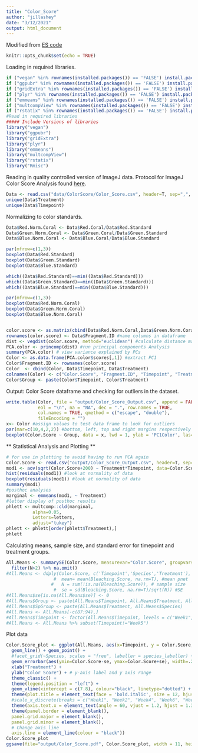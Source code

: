```yaml
---
title: "Color_Score"
author: "jillashey"
date: "3/12/2021"
output: html_document
---
```


Modified from [ES code](https://github.com/hputnam/Acclim_Dynamics/blob/master/Scripts/Photographic_Bleaching.Rmd)

```r
knitr::opts_chunk$set(echo = TRUE)
```

Loading in required libraries. 
```r
if ("vegan" %in% rownames(installed.packages()) == 'FALSE') install.packages('vegan') 
if ("ggpubr" %in% rownames(installed.packages()) == 'FALSE') install.packages('ggpubr') 
if ("gridExtra" %in% rownames(installed.packages()) == 'FALSE') install.packages('gridExtra') 
if ("plyr" %in% rownames(installed.packages()) == 'FALSE') install.packages('plyr') 
if ("emmeans" %in% rownames(installed.packages()) == 'FALSE') install.packages('emmeans') 
if ("multcompView" %in% rownames(installed.packages()) == 'FALSE') install.packages('multcompView') 
if ("rstatix" %in% rownames(installed.packages()) == 'FALSE') install.packages('rstatix') 
#Read in required libraries
##### Include Versions of libraries
library("vegan")
library("ggpubr")
library("gridExtra")
library("plyr") 
library("emmeans")
library("multcompView")
library("rstatix")
library("Rmisc")
```

Reading in quality controlled version of ImageJ data.
Protocol for ImageJ Color Score Analysis found [here](https://emmastrand.github.io/EmmaStrand_Notebook/ImageJ-Analysis-Protocols/).  
```r
Data <- read.csv("data/ColorScore/Color_Score.csv", header=T, sep=",", na.string="NA") #read in data file
unique(Data$Treatment)
unique(Data$Timepoint)
```

Normalizing to color standards. 
```r
Data$Red.Norm.Coral <- Data$Red.Coral/Data$Red.Standard
Data$Green.Norm.Coral <- Data$Green.Coral/Data$Green.Standard
Data$Blue.Norm.Coral <- Data$Blue.Coral/Data$Blue.Standard

par(mfrow=c(1,3))
boxplot(Data$Red.Standard)
boxplot(Data$Green.Standard)
boxplot(Data$Blue.Standard)

which((Data$Red.Standard)==min((Data$Red.Standard)))
which((Data$Green.Standard)==min((Data$Green.Standard)))
which((Data$Blue.Standard)==min((Data$Blue.Standard)))

par(mfrow=c(1,3))
boxplot(Data$Red.Norm.Coral)
boxplot(Data$Green.Norm.Coral)
boxplot(Data$Blue.Norm.Coral)



```

```r
color.score <- as.matrix(cbind(Data$Red.Norm.Coral,Data$Green.Norm.Coral,Data$Blue.Norm.Coral)) #create matrix
rownames(color.score) <- Data$Fragment.ID #name columns in dataframe
dist <- vegdist(color.score, method="euclidean") #calculate distance matrix of color scores
PCA.color <- princomp(dist) #run principal components Analysis
summary(PCA.color) # view variance explained by PCs
Color <- as.data.frame(PCA.color$scores[,1]) #extract PC1
Color$Fragment.ID <- rownames(color.score)
Color  <- cbind(Color, Data$Timepoint, Data$Treatment)
colnames(Color) <- c("Color.Score", "Fragment.ID", "Timepoint", "Treatment")        
Color$Group <- paste(Color$Timepoint, Color$Treatment)
```

Output: Color Score dataframe and checking for outliers in the dataset. 
```r
write.table(Color, file = "output/Color_Score_Output.csv", append = FALSE, quote = TRUE, sep = ",",
            eol = "\n", na = "NA", dec = ".", row.names = TRUE,
            col.names = TRUE, qmethod = c("escape", "double"),
            fileEncoding = "")
x<- Color #assign values to test data frame to look for outliers
par(mar=c(10,4,2,2)) #bottom, left, top and right margins respectively
boxplot(Color.Score ~ Group, data = x, lwd = 1, ylab = 'PC1Color', las=2, cex=0.8) #plot boxplot of PC1 color score by treatment and timepoint
```

** Statistical Analysis and Plotting ** 
```r
# for use in plotting to avoid having to run PCA again
Color.Score <- read.csv("output/Color_Score_Output.csv", header=T, sep=",", na.string="NA") #read in data file
mod1 <- aov(sqrt(Color.Score+200) ~ Treatment*Timepoint, data=Color.Score) #run an ANOVA ## add Timepoint as factor later 
hist(residuals(mod1)) #look at normality of data
boxplot(residuals(mod1)) #look at normality of data
summary(mod1)
#posthoc analyses
marginal <- emmeans(mod1, ~ Treatment)
#letter display of posthoc results
phlett <- multcomp::cld(marginal,
          alpha=0.05,
          Letters=letters,
          adjust="tukey")
phlett <- phlett[order(phlett$Treatment),]
phlett
```

Calculating means, sample size, and standard error for timepoint and treatment groups. 
```r


All.Means <- summarySE(Color.Score, measurevar="Color.Score", groupvars=c("Treatment", "Timepoint")) %>% 
  filter(N>2) %>% na.omit()
#All.Means <- ddply(Color.Score, c('Timepoint','Species','Treatment'), summarize,
                  #  mean= mean(Bleaching.Score, na.rm=T), #mean pnet
                 #   N = sum(!is.na(Bleaching.Score)), # sample size
                  #  se = sd(Bleaching.Score, na.rm=T)/sqrt(N)) #SE
#All.Means$se[is.na(All.Means$se)] <- 0
#All.Means$Group <- paste(All.Means$Timepoint, All.Means$Treatment, All.Means$Species)
#All.Means$SpGroup <- paste(All.Means$Treatment, All.Means$Species)
#All.Means <- All.Means[-c(87:94),]
#All.Means$Timepoint <- factor(All.Means$Timepoint, levels = c("Week1", "Week2", "Week3", "Week4", "Week5", "Week6", "Week7", "Week8", "Week9", "Week10", "Week11", "Week12", "Week13", "Week14", "Week15", "Week16")) 
#All.Means <- All.Means %>% subset(Timepoint!="Week5")
```

Plot data 
```r
Color.Score_plot <- ggplot(All.Means, aes(x=Timepoint, y = Color.Score, group=Treatment, shape=Treatment)) +
  geom_line() + geom_point() +
  #facet_grid(~Species, scales = "free", labeller = species_labeller) +
  geom_errorbar(aes(ymin=Color.Score-se, ymax=Color.Score+se), width=.2) +
  xlab("Treatment") + 
  ylab("Color Score") + # y-axis label and y axis range
  theme_classic() + 
  theme(legend.position = "left") +
  geom_vline(xintercept = c(7.8), colour="black", linetype="dotted") +
  theme(plot.title = element_text(face = 'bold.italic', size = 12, hjust = 0)) + 
  #scale_x_discrete(breaks = c("Week1", "Week2", "Week4", "Week6", "Week8", "Week12", "Week16"), labels = c("1 week", "2 week", "4 week", "6 week", "8 week", "12 week", "16 week")) +
  theme(axis.text.x = element_text(angle = 60, vjust = 1.2, hjust = 1.3)) + #Set the text angle
  theme(panel.border = element_blank(),
  panel.grid.major = element_blank(),
  panel.grid.minor = element_blank(),
  # Change axis line
  axis.line = element_line(colour = "black"))
Color.Score_plot
ggsave(file="output/Color_Score.pdf", Color.Score_plot, width = 11, height = 6, units = c("in"))
```



















